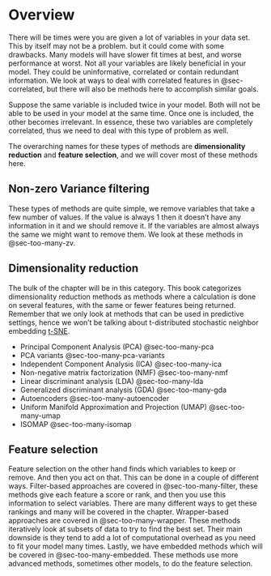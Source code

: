 # Overview {#sec-too-many}

There will be times were you are given a lot of variables in your data set. This by itself may not be a problem. but it could come with some drawbacks. Many models will have slower fit times at best, and worse performance at worst. Not all your variables are likely beneficial in your model. They could be uninformative, correlated or contain redundant information. We look at ways to deal with correlated features in @sec-correlated, but there will also be methods here to accomplish similar goals.

Suppose the same variable is included twice in your model. Both will not be able to be used in your model at the same time. Once one is included, the other becomes irrelevant. In essence, these two variables are completely correlated, thus we need to deal with this type of problem as well.

The overarching names for these types of methods are **dimensionality reduction** and **feature selection**, and we will cover most of these methods here.

## Non-zero Variance filtering

These types of methods are quite simple, we remove variables that take a few number of values. If the value is always 1 then it doesn't have any information in it and we should remove it. If the variables are almost always the same we might want to remove them. We look at these methods in @sec-too-many-zv.

## Dimensionality reduction

The bulk of the chapter will be in this category. This book categorizes dimensionality reduction methods as methods where a calculation is done on several features, with the same or fewer features being returned. Remember that we only look at methods that can be used in predictive settings, hence we won't be talking about t-distributed stochastic neighbor embedding [t-SNE](https://stats.stackexchange.com/a/584327).

- Principal Component Analysis (PCA) @sec-too-many-pca
- PCA variants @sec-too-many-pca-variants
- Independent Component Analysis (ICA) @sec-too-many-ica
- Non-negative matrix factorization (NMF) @sec-too-many-nmf
- Linear discriminant analysis (LDA) @sec-too-many-lda
- Generalized discriminant analysis (GDA) @sec-too-many-gda
- Autoencoders @sec-too-many-autoencoder
- Uniform Manifold Approximation and Projection (UMAP) @sec-too-many-umap
- ISOMAP @sec-too-many-isomap

## Feature selection

Feature selection on the other hand finds which variables to keep or remove. And then you act on that. This can be done in a couple of different ways. Filter-based approaches are covered in @sec-too-many-filter, these methods give each feature a score or rank, and then you use this information to select variables. There are many different ways to get these rankings and many will be covered in the chapter. Wrapper-based approaches are covered in @sec-too-many-wrapper. These methods iteratively look at subsets of data to try to find the best set. Their main downside is they tend to add a lot of computational overhead as you need to fit your model many times. Lastly, we have embedded methods which will be covered in @sec-too-many-embedded. These methods use more advanced methods, sometimes other models, to do the feature selection.
